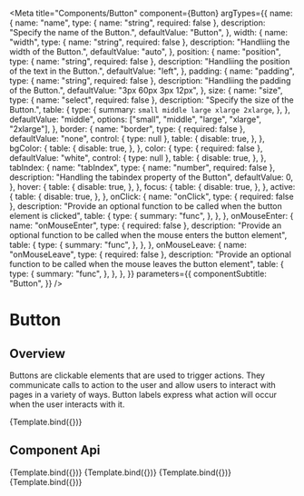 
<Meta
  title="Components/Button"
  component={Button}
  argTypes={{
    name: {
      name: "name",
      type: { name: "string", required: false },
      description: "Specify the name of the Button.",
      defaultValue: "Button",
    },
    width: {
      name: "width",
      type: { name: "string", required: false },
      description: "Handliing the width of the Button.",
      defaultValue: "auto",
    },
    position: {
      name: "position",
      type: { name: "string", required: false },
      description: "Handliing the position of the text in the Button.",
      defaultValue: "left",
    },
    padding: {
      name: "padding",
      type: { name: "string", required: false },
      description: "Handliing the padding of the Button.",
      defaultValue: "3px 60px 3px 12px",
    },
    size: {
      name: "size",
      type: { name: "select", required: false },
      description: "Specify the size of the Button.",
      table: {
        type: {
          summary: `small middle large xlarge 2xlarge`,
        },
      },
      defaultValue: "middle",
      options: ["small", "middle", "large", "xlarge", "2xlarge"],
    },
    border: {
      name: "border",
      type: { required: false },
      defaultValue: "none",
      control: { type: null },
      table: {
        disable: true,
      },
    },
    bgColor: {
      table: {
        disable: true,
      },
    },
    color: {
      type: { required: false },
      defaultValue: "white",
      control: { type: null },
      table: {
        disable: true,
      },
    },
    tabIndex: {
      name: "tabIndex",
      type: { name: "number", required: false },
      description: "Handling the tabindex property of the Button",
      defaultValue: 0,
    },
    hover: {
      table: {
        disable: true,
      },
    },
    focus: {
      table: {
        disable: true,
      },
    },
    active: {
      table: {
        disable: true,
      },
    },
    onClick: {
      name: "onClick",
      type: { required: false },
      description:
        "Provide an optional function to be called when the button element is clicked",
      table: {
        type: {
          summary: "func",
        },
      },
    },
    onMouseEnter: {
      name: "onMouseEnter",
      type: { required: false },
      description:
        "Provide an optional function to be called when the mouse enters the button element",
      table: {
        type: {
          summary: "func",
        },
      },
    },
    onMouseLeave: {
      name: "onMouseLeave",
      type: { required: false },
      description:
        "Provide an optional function to be called when the mouse leaves the button element",
      table: {
        type: {
          summary: "func",
        },
      },
    },
  }}
  parameters={{
    componentSubtitle: "Button",
  }}
/>

# Button

## Overview

Buttons are clickable elements that are used to trigger actions. They communicate calls to action to the user and allow users to interact with pages in a variety of ways. Button labels express what action will occur when the user interacts with it.


<Canvas>
  <Story
    name="Default"
    args={{
      kind: "default",
    }}
  >
    {Template.bind({})}
  </Story>
</Canvas>

## Component Api

<ArgsTable story="Default" />

<Canvas>
  <Story
    name="Danger"
    args={{
      kind: "danger",
    }}
  >
    {Template.bind({})}
  </Story>
</Canvas>

<Canvas>
  <Story
    name="Ghost"
    args={{
      kind: "ghost",
    }}
  >
    {Template.bind({})}
  </Story>
</Canvas>

<Canvas>
  <Story
    name="Secondary"
    args={{
      kind: "secondary",
    }}
  >
    {Template.bind({})}
  </Story>
</Canvas>

<Canvas>
  <Story
    name="Tertiary"
    args={{
      kind: "tertiary",
    }}
  >
    {Template.bind({})}
  </Story>
</Canvas>
